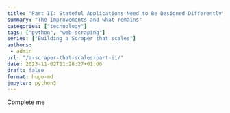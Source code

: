 ```yaml
---
title: "Part II: Stateful Applications Need to Be Designed Differently"
summary: "The improvements and what remains"
categories: ["technology"]
tags: ["python", "web-scraping"]
series: ["Building a Scraper that scales"]
authors:
 - admin
url: "/a-scraper-that-scales-part-ii/"
date: 2023-11-02T11:28:27+01:00
draft: false
format: hugo-md
jupyter: python3
---
```


Complete me
